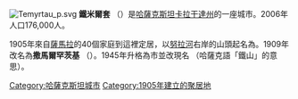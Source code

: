 {{Unreferenced|time=2020-10-04T13:02:30+00:00}}
{{About|哈萨克斯坦城市|位于俄罗斯的同名市级镇|铁米尔套 (俄罗斯)}}
[[File:Temyrtau_p.svg|right]]
'''鐵米爾套''' （{{rtl-lang|kk|Теміртау}}）是[[哈薩克斯坦|哈薩克斯坦]][[卡拉干達州|卡拉干達州]]的一座城市。2006年人口176,000人。

1905年來自[[薩馬拉|薩馬拉]]的40個家庭到這裡定居，以[[努拉河|努拉河]]右岸的山頭起名為{{lang|ru|Жаур}}。1909年改名為'''撒馬爾罕茨基''' （{{lang|ru|Самаркандский}}）。1945年升格為市並改現名 （哈薩克語「鐵山」的意思）。
{{coord|50|03|N|72|57|E|display=title}}

{{DEFAULTSORT: Temirtau}}
[[Category:哈薩克斯坦城市|Category:哈薩克斯坦城市]]
[[Category:1905年建立的聚居地|Category:1905年建立的聚居地]]